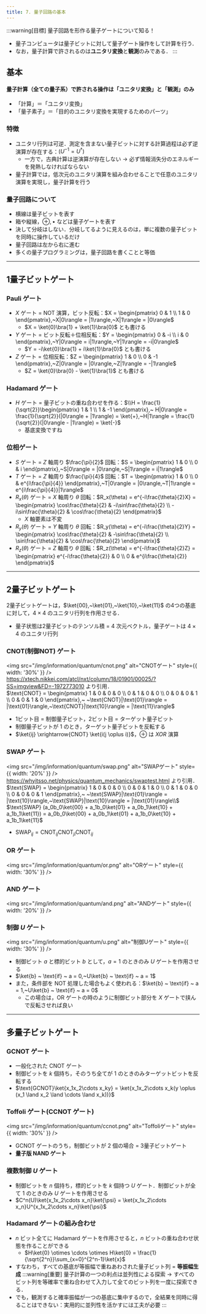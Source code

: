 ```yaml
---
title: 7. 量子回路の基本
---
```

:::warning[目標]
量子回路を形作る量子ゲートについて知る！
- 量子コンピュータは量子ビットに対して量子ゲート操作をして計算を行う．
- なお，量子計算で許されるのは**ユニタリ変換**と**観測**のみである．
:::

## 基本
#### **量子計算（全ての量子系）で許される操作は「ユニタリ変換」と「観測」のみ**
- 「計算」＝「ユニタリ変換」
- 「量子素子」＝「目的のユニタリ変換を実現するためのパーツ」
### 特徴
- ユニタリ行列は可逆．測定を含まない量子ビットに対する計算過程は必ず逆演算が存在する：$(U^{-1}=U^\dag)$
    - 一方で，古典計算は逆演算が存在しない $\to$ 必ず情報消失分のエネルギーを発熱しなければならない
- 量子計算では，低次元のユニタリ演算を組み合わせることで任意のユニタリ演算を実現し，量子計算を行う

### 量子回路について
- 横線は量子ビットを表す
- 箱や縦線，$\oplus, \bullet$ などは量子ゲートを表す
- 決して分岐はしない．分岐してるように見えるのは，単に複数の量子ビットを同時に操作しているだけ
- 量子回路は左から右に進む
- 多くの量子プログラミングは，量子回路を書くことと等価

---
## 1量子ビットゲート
### Pauli ゲート
- $X$ ゲート = NOT 演算，ビット反転：$X = \begin{pmatrix} 0 & 1 \\ 1 & 0 \end{pmatrix},~X|0\rangle = |1\rangle,~X|1\rangle = |0\rangle$
    - $X = \ket{0}\bra{1} + \ket{1}\bra{0}$ とも書ける
- $Y$ ゲート = ビット反転＋位相反転：$Y = \begin{pmatrix} 0 & -i \\ i & 0 \end{pmatrix},~Y|0\rangle = i|1\rangle,~Y|1\rangle = -i|0\rangle$
    - $Y = -i\ket{0}\bra{1} + i\ket{1}\bra{0}$ とも書ける
- $Z$ ゲート = 位相反転：$Z = \begin{pmatrix} 1 & 0 \\ 0 & -1 \end{pmatrix},~Z|0\rangle = |0\rangle,~Z|1\rangle = -|1\rangle$
    - $Z = \ket{0}\bra{0} - \ket{1}\bra{1}$ とも書ける

### Hadamard ゲート
- $H$ ゲート = 量子ビットの重ね合わせを作る：$\\H = \frac{1}{\sqrt{2}}\begin{pmatrix} 1 & 1 \\ 1 & -1 \end{pmatrix},~
H|0\rangle = \frac{1}{\sqrt{2}}(|0\rangle + |1\rangle) = \ket{+},~H|1\rangle = \frac{1}{\sqrt{2}}(|0\rangle - |1\rangle) = \ket{-}$
    - 基底変換ですね

### 位相ゲート
- $S$ ゲート = $Z$ 軸周り $\frac{\pi}{2}$ 回転：$S = \begin{pmatrix} 1 & 0 \\ 0 & i \end{pmatrix},~S|0\rangle = |0\rangle,~S|1\rangle = i|1\rangle$
- $T$ ゲート = $Z$ 軸周り $\frac{\pi}{4}$ 回転：$T = \begin{pmatrix} 1 & 0 \\ 0 & e^{i\frac{\pi}{4}} \end{pmatrix},~T|0\rangle = |0\rangle,~T|1\rangle = e^{i\frac{\pi}{4}}|1\rangle$
- $R_x(\theta)$ ゲート = $X$ 軸周り $\theta$ 回転：$R_x(\theta) = e^{-i\frac{\theta}{2}X} = \begin{pmatrix} \cos\frac{\theta}{2} & -i\sin\frac{\theta}{2} \\ -i\sin\frac{\theta}{2} & \cos\frac{\theta}{2} \end{pmatrix}$
    - $X$ 軸要素は不変
- $R_y(\theta)$ ゲート = $Y$ 軸周り $\theta$ 回転：$R_y(\theta) = e^{-i\frac{\theta}{2}Y} = \begin{pmatrix} \cos\frac{\theta}{2} & -\sin\frac{\theta}{2} \\ \sin\frac{\theta}{2} & \cos\frac{\theta}{2} \end{pmatrix}$
- $R_z(\theta)$ ゲート = $Z$ 軸周り $\theta$ 回転：$R_z(\theta) = e^{-i\frac{\theta}{2}Z} = \begin{pmatrix} e^{-i\frac{\theta}{2}} & 0 \\ 0 & e^{i\frac{\theta}{2}} \end{pmatrix}$
---
## 2量子ビットゲート
2量子ビットゲートは，$\ket{00},~\ket{01},~\ket{10},~\ket{11}$ の4つの基底に対して，$4\times4$ のユニタリ行列を作用させる．
- 量子状態は2量子ビットのテンソル積 = $4$ 次元ベクトル，量子ゲートは $4\times4$ のユニタリ行列

### CNOT(制御NOT) ゲート
<img src="/img/information/quantum/cnot.png" alt="CNOTゲート" style={{ width: '30%' }} />
https://xtech.nikkei.com/atcl/nxt/column/18/01901/00025/?SS=imgview&FD=-1972773010 より引用．   
$\text{CNOT} = \begin{pmatrix} 1 & 0 & 0 & 0 \\ 0 & 1 & 0 & 0 \\ 0 & 0 & 0 & 1 \\ 0 & 0 & 1 & 0 \end{pmatrix},~
~\text{CNOT}|\text{01}\rangle = |\text{01}\rangle,~\text{CNOT}|\text{10}\rangle = |\text{11}\rangle$
- 1ビット目 = 制御量子ビット，2ビット目 = ターゲット量子ビット
- 制御量子ビットが $1$ のとき，ターゲット量子ビットを反転する
- $\ket{ij} \xrightarrow{CNOT} \ket{i(j \oplus i)}$，$\oplus$ は $XOR$ 演算

### SWAP ゲート
<img src="/img/information/quantum/swap.png" alt="SWAPゲート" style={{ width: '20%' }} />
https://whyitsso.net/physics/quantum_mechanics/swaptest.html より引用．  
$\text{SWAP} = \begin{pmatrix} 1 & 0 & 0 & 0 \\ 0 & 0 & 1 & 0 \\ 0 & 1 & 0 & 0 \\ 0 & 0 & 0 & 1 \end{pmatrix},~
~\text{SWAP}|\text{01}\rangle = |\text{10}\rangle,~\text{SWAP}|\text{10}\rangle = |\text{01}\rangle\\$
$\text{SWAP} (a_0b_0\ket{00} + a_1b_0\ket{01} + a_0b_1\ket{10} + a_1b_1\ket{11}) = a_0b_0\ket{00} + a_0b_1\ket{01} + a_1b_0\ket{10} + a_1b_1\ket{11}$
- $\text{SWAP}_{ij} = \text{CNOT}_{ij}\text{CNOT}_{ji}\text{CNOT}_{ij}$

### OR ゲート
<img src="/img/information/quantum/or.png" alt="ORゲート" style={{ width: '30%' }} />

### AND ゲート
<img src="/img/information/quantum/and.png" alt="ANDゲート" style={{ width: '20%' }} />

### 制御 $U$ ゲート
<img src="/img/information/quantum/u.png" alt="制御Uゲート" style={{ width: '30%' }} />
- 制御ビット $a$ と標的ビット $b$ として，$a = 1$ のときのみ $U$ ゲートを作用させる
- $\ket{b} ~ \text{if} ~ a = 0,~U\ket{b} ~ \text{if} ~ a = 1$
- また，条件部を NOT 処理した場合もよく使われる：$\ket{b} ~ \text{if} ~ a = 1,~U\ket{b} ~ \text{if} ~ a = 0$
    - この場合は，OR ゲートの時のように制御ビット部分を $X$ ゲートで挟んで反転させれば良い

---
## 多量子ビットゲート
### GCNOT ゲート
- 一般化された CNOT ゲート
- 制御ビットを $k$ 個持ち，そのうち全てが $1$ のときのみターゲットビットを反転する
- $\text{GCNOT}\ket{x_1x_2\cdots x_ky} = \ket{x_1x_2\cdots x_k(y \oplus (x_1 \land x_2 \land \cdots \land x_k))}$

### Toffoli ゲート(CCNOT ゲート)
<img src="/img/information/quantum/ccnot.png" alt="Toffoliゲート" style={{ width: '30%' }} />
- GCNOT ゲートのうち，制御ビットが $2$ 個の場合 = 3量子ビットゲート
- **量子版 NAND ゲート**

### 複数制御 $U$ ゲート
- 制御ビットを $n$ 個持ち，標的ビットを $k$ 個持つ $U$ ゲート．制御ビットが全て $1$ のときのみ $U$ ゲートを作用させる
- $C^n(U)\ket{x_1x_2\cdots x_n}\ket{\psi} = \ket{x_1x_2\cdots x_n}U^{x_1x_2\cdots x_n}\ket{\psi}$

### Hadamard ゲートの組み合わせ
- $n$ ビット全てに Hadamard ゲートを作用させると，$n$ ビットの重ね合わせ状態を作ることができる
    - $H\ket{0} \otimes \cdots \otimes H\ket{0} = \frac{1}{\sqrt{2^n}}\sum_{x=0}^{2^n-1}\ket{x}$
- すなわち，すべての基底が等振幅で重ねあわされた量子ビット列 = **等振幅生成**
:::warning[重要]
量子計算の一つの利点は並列性による探索 $\to$ すべてのビット列を等確率で重ね合わせて入力して全てのビット列を一度に探索できる．
- でも，観測すると確率振幅が一つの基底に集中するので，全結果を同時に得ることはできない：実用的に並列性を活かすには工夫が必要
:::